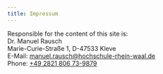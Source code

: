 ```yaml
---
title: Impressum
---
```


Responsible for the content of this site is:<br />
Dr. Manuel Rausch<br />
Marie-Curie-Straße 1, D-47533 Kleve<br />
E-Mail: [manuel.rausch@hochschule-rhein-waal.de](mailto:manuel.rausch@hochschule-rhein-waal.de)<br />
Phone: [+49 2821 806 73-9879](tel:+49 2821 806 73-9879)